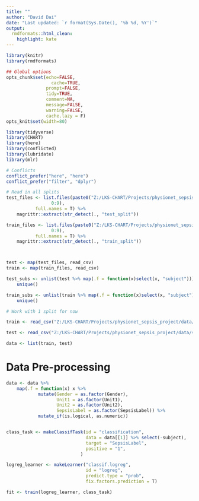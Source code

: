 ```yaml
---
title: ""
author: "David Dai"
date: "Last updated: `r format(Sys.Date(), '%b %d, %Y')`"
output:
  rmdformats::html_clean:
    highlight: kate
---
```



```r
library(knitr)
library(rmdformats)

## Global options
opts_chunk$set(echo=FALSE,
	             cache=TRUE,
               prompt=FALSE,
               tidy=TRUE,
               comment=NA,
               message=FALSE,
               warning=FALSE,
               cache.lazy = F)
opts_knit$set(width=80)

```

```r
library(tidyverse)
library(CHART)
library(here)
library(conflicted)
library(lubridate)
library(mlr)

# Conflicts
conflict_prefer("here", "here")
conflict_prefer("filter", "dplyr")


```

```r
# Read in all splits
test_files <- list.files(paste0("Z:/LKS-CHART/Projects/physionet_sepsis_project/data/splits/split_",
                 0:9),
           full.names = T) %>%  
    magrittr::extract(str_detect(., "test_split"))

train_files <- list.files(paste0("Z:/LKS-CHART/Projects/physionet_sepsis_project/data/splits/split_",
                 0:9),
           full.names = T) %>%  
    magrittr::extract(str_detect(., "train_split"))



test <- map(test_files, read_csv)
train <- map(train_files, read_csv)

test_subs <- unlist(test %>% map(.f = function(x)select(x, "subject"))) %>% 
    unique()

train_subs <- unlist(train %>% map(.f = function(x)select(x, "subject"))) %>% 
    unique()


```

```r
# Work with 1 split for now

train <- read_csv("Z:/LKS-CHART/Projects/physionet_sepsis_project/data/splits/split_0/train_split_0.csv")

test <- read_csv("Z:/LKS-CHART/Projects/physionet_sepsis_project/data/splits/split_0/test_split_0.csv")

data <- list(train, test)
```

# Data Pre-processing

```r
data <- data %>% 
    map(.f = function(x) x %>% 
            mutate(Gender = as.factor(Gender),
                   Unit1 = as.factor(Unit1),
                   Unit2 = as.factor(Unit2),
                   SepsisLabel = as.factor(SepsisLabel)) %>% 
            mutate_if(is.logical, as.numeric))


class_task <- makeClassifTask(id = "classification",
                              data = data[[1]] %>% select(-subject), 
                              target = "SepsisLabel",
                              positive = "1",
                            )

logreg_learner <- makeLearner("classif.logreg", 
                              id = "logreg",
                              predict.type = "prob",
                              fix.factors.prediction = T)

fit <- train(logreg_learner, class_task)
```

